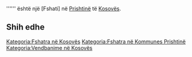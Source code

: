 {{Fshat në 
 | Emri                = Halipović Mahala
 | Emri (Rasa dhanore) = 
 | Figura              = 
 | Shteti              = Kosovës
 | Komuna              = Prishtinë
 | Kodi postar         = 
 | Sipërfaqja          = 
 | Popullsia           = 0
 | Regj. i popullsisë  = 
 | Dend. e popullsisë  = 
 | Faqja zyrtare       = 
 <!--- Koordinatat ----> 
 | Gjerësia            = 42.67
 | Gjatësia            = 21.355
 | Lartësia            = 
}}
'''''' është një [Fshati] në [[ Prishtinë ]] të [[ Kosovës ]].

<!-- == Gjeografia == -->
<!-- == Historia == -->
<!-- == Demografia == -->
== Shih edhe ==
{{Komuna Prishtinë}}
{{Kosovo-Administrata-Cung}}

[[Kategoria:Fshatra në Kosovës]]
[[Kategoria:Fshatra në Kommunes Prishtinë]]
[[Kategoria:Vendbanime në Kosovës]]